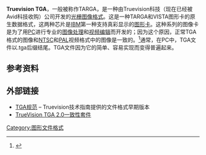 {{Infobox file format
| name = Truevision TGA
| icon = 
| extension = <code>.tga</code>
| mime = image/x-targa<ref name="iana">.tga [[MIME|MIME]]未在[[Internet_Assigned_Numbers_Authority|IANA]][http://www.iana.org/assignments/media-types/media-types.xhtml#image 注册] {{Wayback|url=http://www.iana.org/assignments/media-types/media-types.xhtml#image |date=20160510091831 }}</ref><br />image/x-tga
| type code = 'TPIC'
| uniform type = com.truevision.tga-image
| owner = [[Truevision|Truevision]]
| genre = [[光栅|光栅]][[图像文件格式|图像文件]]
| container for = 
| contained by = 
| extended from = 
| extended to = 
| standard = 
}}

'''Truevision TGA'''，一般被称作TARGA，是一种由Truevision科技（现在已经被Avid科技收购）公司开发的[[光栅|光栅]][[图像格式|图像格式]]。这是一种TARGA和VISTA图形卡的原生数据格式，这两种芯片是[[IBM|IBM]]第一种支持真彩显示的[[图形卡|图形卡]]。这种系列的图像卡是为了用[[个人电脑|PC]]进行专业的[[图像处理|图像处理]]和[[视频编辑|视频编辑]]而开发的；因为这个原因，正常TGA格式的图像和[[NTSC|NTSC]]和[[PAL制式|PAL]]视频格式中的图像是一致的。<ref>{{cite web | url = http://www.dca.fee.unicamp.br/~martino/disciplinas/ea978/tgaffs.pdf | title = Truevision TGAª—FILE FORMAT SPECIFICATION—Version 2.0 | accessdate = 2013-04-28 | archive-date = 2013-02-06 | archive-url = https://web.archive.org/web/20130206052029/http://www.dca.fee.unicamp.br/~martino/disciplinas/ea978/tgaffs.pdf | dead-url = no }}</ref>通常，在PC中，TGA文件以.tga后缀结尾。TGA文件因为它的简单、容易实现而变得普遍起来。

== 参考资料 ==
{{reflist}}

==外部链接==
* [http://www.gamers.org/dEngine/quake3/TGA.txt TGA规范]{{Wayback|url=http://www.gamers.org/dEngine/quake3/TGA.txt |date=20160703132441 }} – Truevision技术指南提供的文件格式早期版本
* [https://web.archive.org/web/20111012172805/http://googlesites.inequation.org/tgautilities TrueVision TGA 2.0一致性套件]

{{图形文件格式}}

[[Category:图形文件格式|Category:图形文件格式]]